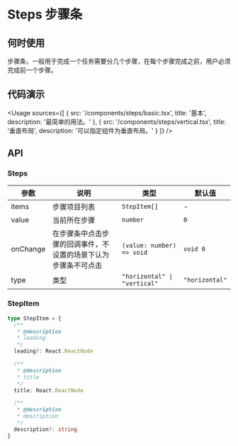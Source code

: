 
# Steps 步骤条

## 何时使用

步骤条，一般用于完成一个任务需要分几个步骤，在每个步骤完成之前，用户必须完成前一个步骤。

## 代码演示

<Usage
  sources={[
    {
      src: '/components/steps/basic.tsx',
      title: '基本',
      description: '最简单的用法。'
    },
    {
      src: '/components/steps/vertical.tsx',
      title: '垂直布局',
      description: '可以指定组件为垂直布局。'
    }
  ]}
/>

## API

### Steps

| 参数     | 说明                                                           | 类型                         | 默认值         |
| -------- | -------------------------------------------------------------- | ---------------------------- | -------------- |
| items    | 步骤项目列表                                                   | `StepItem[]`                 | -              |
| value    | 当前所在步骤                                                   | `number`                     | `0`            |
| onChange | 在步骤条中点击步骤的回调事件，不设置的场景下认为步骤条不可点击 | `(value: number) => void`    | `void 0`       |
| type     | 类型                                                           | `"horizontal" \| "vertical"` | `"horizontal"` |

### StepItem

```ts
type StepItem = {
  /**
   * @description
   * leading
   */
  leading?: React.ReactNode

  /**
   * @description
   * title
   */
  title: React.ReactNode

  /**
   * @description
   * description
   */
  description?: string
}
```

